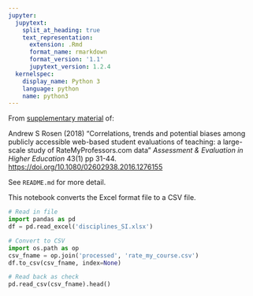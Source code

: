 ```yaml
---
jupyter:
  jupytext:
    split_at_heading: true
    text_representation:
      extension: .Rmd
      format_name: rmarkdown
      format_version: '1.1'
      jupytext_version: 1.2.4
  kernelspec:
    display_name: Python 3
    language: python
    name: python3
---
```


From [supplementary material](https://www.tandfonline.com/doi/suppl/10.1080/02602938.2016.1276155) of:

Andrew S Rosen (2018) "Correlations, trends and potential biases among
publicly accessible web-based student evaluations of teaching: a large-scale
study of RateMyProfessors.com data" *Assessment & Evaluation in Higher
Education* 43(1) pp 31-44. <https://doi.org/10.1080/02602938.2016.1276155>

See `README.md` for more detail.

This notebook converts the Excel format file to a CSV file.

```python
# Read in file
import pandas as pd
df = pd.read_excel('disciplines_SI.xlsx')
```

```python
# Convert to CSV
import os.path as op
csv_fname = op.join('processed', 'rate_my_course.csv')
df.to_csv(csv_fname, index=None)
```

```python
# Read back as check
pd.read_csv(csv_fname).head()
```
